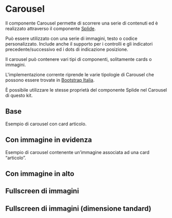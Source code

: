 
<Meta of={CarouselStories} />

# Carousel

Il componente Carousel permette di scorrere una serie di contenuti ed è
realizzato attraverso il componente [Splide](https://splidejs.com/integration/react-splide/).

Può essere utilizzato con una serie di immagini, testo o codice personalizzato.
Include anche il supporto per i controlli e gli indicatori precedente/successivo
ed i dots di indicazione posizione.

Il carousel può contenere vari tipi di componenti, solitamente cards o immagini.

L'implementazione corrente riprende le varie tipologie di Carousel che possono
essere trovate in [Bootstrap Italia](https://italia.github.io/bootstrap-italia/docs/componenti/carousel/).

È possibile utilizzare le stesse proprietà del componente Splide nel Carousel
di questo kit.

## Base

Esempio di carousel con card articolo.

<Canvas of={CarouselStories.Base} />

## Con immagine in evidenza

Esempio di carousel contenente un’immagine associata ad una card “articolo”.

<Canvas of={CarouselStories.EvidenceImage} />

## Con immagine in alto

<Canvas of={CarouselStories.HighImage} />

## Fullscreen di immagini

<Canvas of={CarouselStories.FullscreenImage} />

## Fullscreen di immagini (dimensione tandard)

<Canvas of={CarouselStories.FullscreenStandardImage} />
